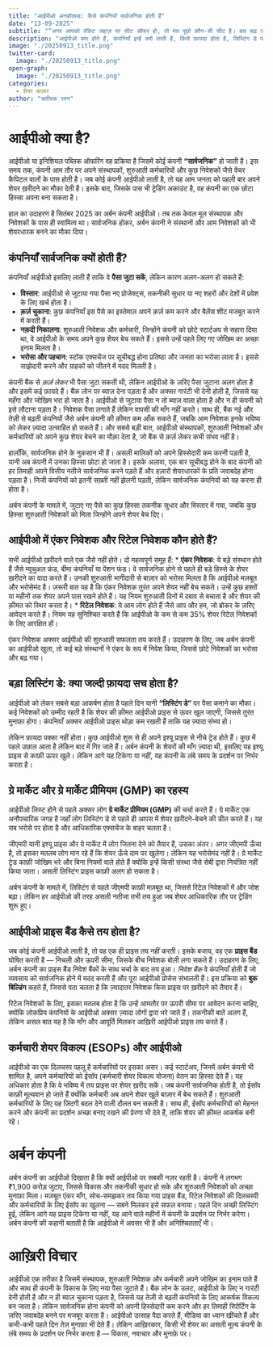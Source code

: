 ```yaml
---
title: "आईपीओ अनबॉक्स्ड: कैसे कंपनियाँ सार्वजनिक होती हैं"
date: "13-09-2025"
subtitle: "“अगर आपको रॉकेट जहाज़ पर सीट ऑफर हो, तो मत पूछो कौन-सी सीट है। बस चढ़ जाओ।” — शेरिल सैंडबर्ग, बड़े सफ़र की शुरुआत में शामिल होने पर"
description: "आईपीओ क्या होते हैं, कंपनियाँ इन्हें क्यों लाती हैं, किसे फ़ायदा होता है, लिस्टिंग डे पर क्या खेल चलता है, ग्रे मार्केट का सच क्या है — अर्बन कंपनी के धमाकेदार 2025 आईपीओ के साथ।"
image: "./20250913_title.png"
twitter-card:
  image: "./20250913_title.png"
open-graph:
  image: "./20250913_title.png"
categories:
  - शेयर बाज़ार
author: "सात्विक रमन"
---
```


# आईपीओ क्या है?
आईपीओ या इनिशियल पब्लिक ऑफरिंग वह प्रक्रिया है जिसमें कोई कंपनी **“सार्वजनिक”** हो जाती है। इस समय तक, कंपनी आम तौर पर अपने संस्थापकों, शुरुआती कर्मचारियों और कुछ निवेशकों जैसे वेंचर कैपिटल वालों के पास होती है। जब कोई कंपनी आईपीओ लाती है, तो यह आम जनता को पहली बार अपने शेयर ख़रीदने का मौका देती है। इसके बाद, जिसके पास भी ट्रेडिंग अकाउंट है, वह कंपनी का एक छोटा हिस्सा अपना बना सकता है।

हाल का उदाहरण है सितंबर 2025 का अर्बन कंपनी आईपीओ। तब तक केवल मूल संस्थापक और निवेशकों के पास ही स्वामित्व था। सार्वजनिक होकर, अर्बन कंपनी ने संस्थानों और आम निवेशकों को भी शेयरधारक बनने का मौका दिया।

## कंपनियाँ सार्वजनिक क्यों होती हैं?
कंपनियाँ आईपीओ इसलिए लाती हैं ताकि वे **पैसा जुटा सकें**, लेकिन कारण अलग-अलग हो सकते हैं:

* **विस्तार**: आईपीओ से जुटाया गया पैसा नए प्रोजेक्ट्स, तकनीकी सुधार या नए शहरों और देशों में प्रवेश के लिए खर्च होता है।
* **क़र्ज़ चुकाना**: कुछ कंपनियाँ इस पैसे का इस्तेमाल अपने क़र्ज़ कम करने और बैलेंस शीट मजबूत करने में करती हैं।
* **नक़दी निकालना**: शुरुआती निवेशक और कर्मचारी, जिन्होंने कंपनी को छोटे स्टार्टअप से सहारा दिया था, वे आईपीओ के समय अपने कुछ शेयर बेच सकते हैं। इससे उन्हें पहले लिए गए जोखिम का अच्छा इनाम मिलता है।
* **भरोसा और पहचान**: स्टॉक एक्सचेंज पर सूचीबद्ध होना प्रतिष्ठा और जनता का भरोसा लाता है। इससे साझेदारी करने और ग्राहकों को जीतने में मदद मिलती है।

कंपनी बैंक से *क़र्ज़ लेकर* भी पैसा जुटा सकती थी, लेकिन आईपीओ के ज़रिए पैसा जुटाना अलग होता है और इसमें कई फ़ायदे हैं। बैंक लोन पर ब्याज़ देना पड़ता है और अक्सर गारंटी भी देनी होती है, जिससे यह महँगा और जोखिम भरा हो जाता है। आईपीओ से जुटाया पैसा न तो ब्याज़ वाला होता है और न ही कंपनी को इसे लौटाना पड़ता है। निवेशक पैसा लगाते हैं लेकिन वापसी की माँग नहीं करते। साथ ही, बैंक नई और तेज़ी से बढ़ती कंपनियों जैसे अर्बन कंपनी की क़ीमत कम आँक सकते हैं, जबकि आम निवेशक इनके भविष्य को लेकर ज़्यादा उत्साहित हो सकते हैं। और सबसे बड़ी बात, आईपीओ संस्थापकों, शुरुआती निवेशकों और कर्मचारियों को अपने कुछ शेयर बेचने का मौक़ा देता है, जो बैंक से क़र्ज़ लेकर कभी संभव नहीं है।

हालाँकि, सार्वजनिक होने के नुकसान भी हैं। असली मालिकों को अपने हिस्सेदारी कम करनी पड़ती है, यानी अब कंपनी में उनका हिस्सा छोटा हो जाता है। इसके अलावा, एक बार सूचीबद्ध होने के बाद कंपनी को हर तिमाही अपने वित्तीय नतीजे सार्वजनिक करने पड़ते हैं और हज़ारों शेयरधारकों के प्रति जवाबदेह होना पड़ता है। निजी कंपनियों को इतनी सख़्ती नहीं झेलनी पड़ती, लेकिन सार्वजनिक कंपनियों को यह करना ही होता है।

अर्बन कंपनी के मामले में, जुटाए गए पैसे का कुछ हिस्सा तकनीक सुधार और विस्तार में गया, जबकि कुछ हिस्सा शुरुआती निवेशकों को मिला जिन्होंने अपने शेयर बेच दिए।

## आईपीओ में एंकर निवेशक और रिटेल निवेशक कौन होते हैं?
सभी आईपीओ ख़रीदने वाले एक जैसे नहीं होते। दो महत्वपूर्ण समूह हैं:
* **एंकर निवेशक**: ये बड़े संस्थान होते हैं जैसे म्यूचुअल फंड, बीमा कंपनियाँ या पेंशन फंड। वे सार्वजनिक होने से पहले ही बड़े हिस्से के शेयर ख़रीदने का वादा करते हैं। उनकी शुरुआती भागीदारी से बाज़ार को भरोसा मिलता है कि आईपीओ मज़बूत और भरोसेमंद है। ज़रूरी बात यह है कि एंकर निवेशक तुरंत अपने शेयर नहीं बेच सकते। उन्हें कुछ हफ़्तों या महीनों तक शेयर अपने पास रखने होते हैं। यह नियम शुरुआती दिनों में दबाव से बचाता है और शेयर की क़ीमत को स्थिर करता है।
* **रिटेल निवेशक**: ये आम लोग होते हैं जैसे आप और हम, जो ब्रोकर के ज़रिए आवेदन करते हैं। नियम यह सुनिश्चित करते हैं कि आईपीओ के कम से कम 35% शेयर रिटेल निवेशकों के लिए आरक्षित हों।

एंकर निवेशक अक्सर आईपीओ की शुरुआती सफलता तय करते हैं। उदाहरण के लिए, जब अर्बन कंपनी का आईपीओ खुला, तो कई बड़े संस्थानों ने एंकर के रूप में निवेश किया, जिससे छोटे निवेशकों का भरोसा और बढ़ गया।

## बड़ा लिस्टिंग डे: क्या जल्दी फ़ायदा सच होता है?
आईपीओ को लेकर सबसे बड़ा आकर्षण होता है पहले दिन यानी **“लिस्टिंग डे”** पर पैसा कमाने का मौका। कई निवेशकों को उम्मीद रहती है कि शेयर की क़ीमत आईपीओ प्राइस से ऊपर खुल जाएगी, जिससे तुरंत मुनाफ़ा होगा। कंपनियाँ अक्सर आईपीओ प्राइस थोड़ा कम रखती हैं ताकि यह ज़्यादा संभव हो।

लेकिन फ़ायदा पक्का नहीं होता। कुछ आईपीओ शुरू से ही अपने इश्यू प्राइस से नीचे ट्रेड होते हैं। कुछ में पहले उछाल आता है लेकिन बाद में गिर जाते हैं। अर्बन कंपनी के शेयरों की माँग ज़्यादा थी, इसलिए यह इश्यू प्राइस से काफ़ी ऊपर खुले। लेकिन आगे यह टिकेगा या नहीं, यह कंपनी के लंबे समय के प्रदर्शन पर निर्भर करता है।

## ग्रे मार्केट और ग्रे मार्केट प्रीमियम (GMP) का रहस्य
आईपीओ लिस्ट होने से पहले अक्सर लोग **ग्रे मार्केट प्रीमियम (GMP)** की चर्चा करते हैं। ग्रे मार्केट एक अनौपचारिक जगह है जहाँ लोग लिस्टिंग डे से पहले ही आपस में शेयर ख़रीदने-बेचने की डील करते हैं। यह सब भरोसे पर होता है और आधिकारिक एक्सचेंज के बाहर चलता है।

जीएमपी यानी इश्यू प्राइस और ग्रे मार्केट में लोग जितना देने को तैयार हैं, उसका अंतर। अगर जीएमपी ऊँचा है, तो इसका मतलब लोग मान रहे हैं कि शेयर ऊँचे दाम पर खुलेगा। लेकिन यह भरोसेमंद नहीं है। ग्रे मार्केट ट्रेड काफ़ी जोखिम भरे और बिना नियमों वाले होते हैं क्योंकि इन्हें किसी संस्था जैसे सेबी द्वारा नियंत्रित नहीं किया जाता। असली लिस्टिंग प्राइस काफ़ी अलग हो सकता है।

अर्बन कंपनी के मामले में, लिस्टिंग से पहले जीएमपी काफ़ी मज़बूत था, जिससे रिटेल निवेशकों में और जोश बढ़ा। लेकिन हर आईपीओ की तरह असली नतीजा तभी तय हुआ जब शेयर आधिकारिक तौर पर ट्रेडिंग शुरू हुए।

## आईपीओ प्राइस बैंड कैसे तय होता है?
जब कोई कंपनी आईपीओ लाती है, तो वह एक ही प्राइस तय नहीं करती। इसके बजाय, वह एक **प्राइस बैंड** घोषित करती है — निचली और ऊपरी सीमा, जिसके बीच निवेशक बोली लगा सकते हैं। उदाहरण के लिए, अर्बन कंपनी का प्राइस बैंड निवेश बैंकों के साथ चर्चा के बाद तय हुआ। *निवेश बैंक* वे कंपनियाँ होती हैं जो व्यवसाय को सार्वजनिक होने में मदद करती हैं और पूरा आईपीओ प्रोसेस संभालती हैं। इस प्रक्रिया को **बुक बिल्डिंग** कहते हैं, जिससे पता चलता है कि ज़्यादातर निवेशक किस प्राइस पर ख़रीदने को तैयार हैं।

रिटेल निवेशकों के लिए, इसका मतलब होता है कि उन्हें आमतौर पर ऊपरी सीमा पर आवेदन करना चाहिए, क्योंकि लोकप्रिय कंपनियों के आईपीओ अक्सर ज़्यादा लोगों द्वारा भरे जाते हैं। तकनीकी बातें अलग हैं, लेकिन असल बात यह है कि माँग और आपूर्ति मिलकर आख़िरी आईपीओ प्राइस तय करते हैं।

## कर्मचारी शेयर विकल्प (ESOPs) और आईपीओ
आईपीओ का एक दिलचस्प पहलू है कर्मचारियों पर इसका असर। कई स्टार्टअप, जिनमें अर्बन कंपनी भी शामिल है, अपने कर्मचारियों को ईसॉप (कर्मचारी शेयर विकल्प योजना) वेतन का हिस्सा देते हैं। यह अधिकार होता है कि वे भविष्य में तय प्राइस पर शेयर ख़रीद सकें। जब कंपनी सार्वजनिक होती है, तो ईसॉप काफ़ी मूल्यवान हो जाते हैं क्योंकि कर्मचारी अब अपने शेयर खुले बाज़ार में बेच सकते हैं। शुरुआती कर्मचारियों के लिए यह ज़िंदगी बदल देने वाली दौलत बन सकती है। साथ ही, ईसॉप कर्मचारियों को मेहनत करने और कंपनी का प्रदर्शन अच्छा बनाए रखने की प्रेरणा भी देते हैं, ताकि शेयर की क़ीमत आकर्षक बनी रहे।

# अर्बन कंपनी
अर्बन कंपनी का आईपीओ दिखाता है कि क्यों आईपीओ पर सबकी नज़र रहती है। कंपनी ने लगभग ₹1,900 करोड़ जुटाए, जिससे विकास और तकनीकी सुधार हो सके और शुरुआती निवेशकों को अच्छा मुनाफ़ा मिला। मज़बूत एंकर माँग, सोच-समझकर तय किया गया प्राइस बैंड, रिटेल निवेशकों की दिलचस्पी और कर्मचारियों के लिए ईसॉप का खुलना — सबने मिलकर इसे सफल बनाया। पहले दिन अच्छी लिस्टिंग हुई, लेकिन आगे यह प्राइस टिकेगा या नहीं, यह आने वाले महीनों में कंपनी के प्रदर्शन पर निर्भर करेगा। अर्बन कंपनी की कहानी बताती है कि आईपीओ में अवसर भी हैं और अनिश्चितताएँ भी।

# आख़िरी विचार
आईपीओ एक तरीका है जिसमें संस्थापक, शुरुआती निवेशक और कर्मचारी अपने जोखिम का इनाम पाते हैं और साथ ही कंपनी के विकास के लिए नया पैसा जुटाते हैं। बैंक लोन के उलट, आईपीओ के लिए न गारंटी देनी होती है और न ही ब्याज़ चुकाना पड़ता है, जिससे यह तेज़ी से बढ़ती कंपनियों के लिए आकर्षक विकल्प बन जाता है। लेकिन सार्वजनिक होना कंपनी को अपनी हिस्सेदारी कम करने और हर तिमाही रिपोर्टिंग के ज़रिए जवाबदेह बनने पर मजबूर करता है। आईपीओ उत्साह पैदा करते हैं, मीडिया का ध्यान खींचते हैं और कभी-कभी पहले दिन तेज़ मुनाफ़ा भी देते हैं। लेकिन आख़िरकार, किसी भी शेयर का असली मूल्य कंपनी के लंबे समय के प्रदर्शन पर निर्भर करता है — विकास, नवाचार और मुनाफ़े पर।
